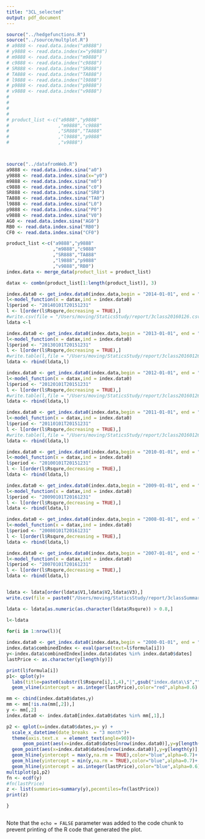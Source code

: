 ```yaml
---
title: "3CL_selected"
output: pdf_document
---
```


```r

source("../hedgefunctions.R")
source("../source/multplot.R")
# a9888 <- read.data.index("a9888")
# y9888 <- read.data.index(x="y9888")
# m9888 <- read.data.index("m9888")
# c9888 <- read.data.index("c9888")
# SR888 <- read.data.index("SR888")
# TA888 <- read.data.index("TA888")
# l9888 <- read.data.index("l9888")
# p9888 <- read.data.index("p9888")
# v9888 <- read.data.index("v9888")
# 
# 
# 
# 
# product_list <-c("a9888","y9888"
#                  ,"m9888","c9888"
#                  ,"SR888","TA888"
#                  ,"l9888","p9888"
#                  ,"v9888")



source("../datafromWeb.R")
a9888 <- read.data.index.sina("a0")
y9888 <- read.data.index.sina(x="y0")
m9888 <- read.data.index.sina("m0")
c9888 <- read.data.index.sina("c0")
SR888 <- read.data.index.sina("SR0")
TA888 <- read.data.index.sina("TA0")
l9888 <- read.data.index.sina("L0")
p9888 <- read.data.index.sina("P0")
v9888 <- read.data.index.sina("V0")
AG0 <- read.data.index.sina("AG0")
RB0 <- read.data.index.sina("RB0")
CF0 <- read.data.index.sina("CF0")

product_list <-c("a9888","y9888"
                 ,"m9888","c9888"
                 ,"SR888","TA888"
                 ,"l9888","p9888"
                 ,"v9888","RB0")
index.data <- merge_data(product_list = product_list)

datax <- combn(product_list[1:length(product_list)], 3)

index.data0 <- get_index.data0(index.data,begin = "2014-01-01", end = "2016-03-31")
l<-model_function(x = datax,ind = index.data0)
l$period <- "20140101T20151231"
l <- l[order(l$Rsqure,decreasing = TRUE),]
#write.csv(file = "/Users/moving/StaticsStudy/report/3class20160126.csv",l)
ldata <-l

index.data0 <- get_index.data0(index.data,begin = "2013-01-01", end = "2016-12-31")
l<-model_function(x = datax,ind = index.data0)
l$period <- "20130101T20151231"
l <- l[order(l$Rsqure,decreasing = TRUE),]
#write.table(l,file = "/Users/moving/StaticsStudy/report/3class20160126.csv",append = T,sep = ",",col.names = F)
ldata <- rbind(ldata,l)

index.data0 <- get_index.data0(index.data,begin = "2012-01-01", end = "2016-12-31")
l<-model_function(x = datax,ind = index.data0)
l$period <- "20120101T20151231"
l <- l[order(l$Rsqure,decreasing = TRUE),]
#write.table(l,file = "/Users/moving/StaticsStudy/report/3class20160126.csv",append = T,sep = ",",col.names = F)
ldata <- rbind(ldata,l)

index.data0 <- get_index.data0(index.data,begin = "2011-01-01", end = "2016-12-31")
l<-model_function(x = datax,ind = index.data0)
l$period <- "20110101T20151231"
l <- l[order(l$Rsqure,decreasing = TRUE),]
#write.table(l,file = "/Users/moving/StaticsStudy/report/3class20160126.csv",append = T,sep = ",",col.names = F)
ldata <- rbind(ldata,l)

index.data0 <- get_index.data0(index.data,begin = "2010-01-01", end = "2016-12-31")
l<-model_function(x = datax,ind = index.data0)
l$period <- "20100101T20151231"
l <- l[order(l$Rsqure,decreasing = TRUE),]
ldata <- rbind(ldata,l)

index.data0 <- get_index.data0(index.data,begin = "2009-01-01", end = "2016-12-31")
l<-model_function(x = datax,ind = index.data0)
l$period <- "20090101T20161231"
l <- l[order(l$Rsqure,decreasing = TRUE),]
ldata <- rbind(ldata,l)

index.data0 <- get_index.data0(index.data,begin = "2008-01-01", end = "2016-12-31")
l<-model_function(x = datax,ind = index.data0)
l$period <- "20080101T20161231"
l <- l[order(l$Rsqure,decreasing = TRUE),]
ldata <- rbind(ldata,l)

index.data0 <- get_index.data0(index.data,begin = "2007-01-01", end = "2016-12-31")
l<-model_function(x = datax,ind = index.data0)
l$period <- "20070101T20161231"
l <- l[order(l$Rsqure,decreasing = TRUE),]
ldata <- rbind(ldata,l)


ldata <- ldata[order(ldata$V1,ldata$V2,ldata$V3),]
write.csv(file = paste0("/Users/moving/StaticsStudy/report/3classSummary",Sys.Date(),".csv"),ldata)

ldata <- ldata[as.numeric(as.character(ldata$Rsqure)) > 0.8,]

l<-ldata

for(i in 1:nrow(l)){ 
  
index.data0 <- get_index.data0(index.data,begin = "2000-01-01", end = "2016-12-31")
index.data$combinedIndex <- eval(parse(text=l$formula[i]))
y<-index.data$combinedIndex[index.data$dates %in% index.data0$dates]
lastPrice <- as.character(y[length(y)])

print(l$formula[i])
p1<- qplot(y)+
  labs(title=paste0(substr(l$Rsqure[i],1,4),"|",gsub("index.data\\$","",l$formula[i])))+
  geom_vline(xintercept = as.integer(lastPrice),color="red",alpha=0.6)

mm <- cbind(index.data0$dates,y)
mm <- mm[!is.na(mm[,2]),]
y <- mm[,2]
index.data0 <- index.data0[index.data0$dates %in% mm[,1],]

p2 <- qplot(x=index.data0$dates,y= y) + 
  scale_x_datetime(date_breaks  = "3 month")+
  theme(axis.text.x  = element_text(angle=90))+
      geom_point(aes(x=index.data0$dates[nrow(index.data0)],y=y[length(y)],color=lastPrice),size=4,alpha=0.6) +
  geom_point(aes(x=index.data0$dates[nrow(index.data0)],y=y[length(y)],color=lastPrice),size=4,alpha=0.6) +
  geom_hline(yintercept = max(y,na.rm = TRUE),color="blue",alpha=0.7)+
  geom_hline(yintercept = min(y,na.rm = TRUE),color="blue",alpha=0.7)+
  geom_hline(yintercept = as.integer(lastPrice),color="blue",alpha=0.6)
multiplot(p1,p2)
fn <- ecdf(y)
#fn(lastPrice)
z <- list(summaries=summary(y),pecentiles=fn(lastPrice))
print(z)

}



```

Note that the `echo = FALSE` parameter was added to the code chunk to prevent printing of the R code that generated the plot.
